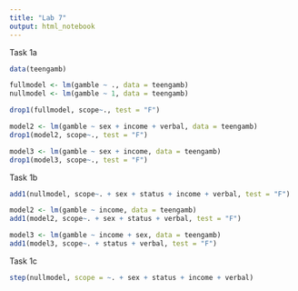 ```yaml
---
title: "Lab 7"
output: html_notebook
---
```


Task 1a

```r
data(teengamb)
```

```r
fullmodel <- lm(gamble ~ ., data = teengamb)
nullmodel <- lm(gamble ~ 1, data = teengamb)
```

```r
drop1(fullmodel, scope~., test = "F")
```

```r
model2 <- lm(gamble ~ sex + income + verbal, data = teengamb)
drop1(model2, scope~., test = "F")
```

```r
model3 <- lm(gamble ~ sex + income, data = teengamb)
drop1(model3, scope~., test = "F")
```

Task 1b

```r
add1(nullmodel, scope~. + sex + status + income + verbal, test = "F")
```

```r
model2 <- lm(gamble ~ income, data = teengamb)
add1(model2, scope~. + sex + status + verbal, test = "F")
```

```r
model3 <- lm(gamble ~ income + sex, data = teengamb)
add1(model3, scope~. + status + verbal, test = "F")
```

Task 1c

```r
step(nullmodel, scope = ~. + sex + status + income + verbal)
```

